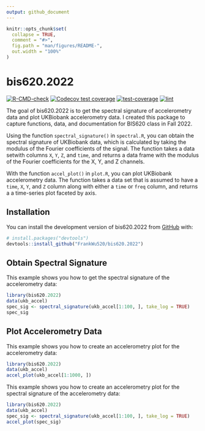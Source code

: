 ```yaml
---
output: github_document
---
```


<!-- README.md is generated from README.Rmd. Please edit that file -->

```r
knitr::opts_chunk$set(
  collapse = TRUE,
  comment = "#>",
  fig.path = "man/figures/README-",
  out.width = "100%"
)
```

# bis620.2022

<!-- badges: start -->
[![R-CMD-check](https://github.com/FrankWu520/bis620.2022/actions/workflows/R-CMD-check.yaml/badge.svg)](https://github.com/FrankWu520/bis620.2022/actions/workflows/R-CMD-check.yaml)
[![Codecov test coverage](https://codecov.io/gh/FrankWu520/bis620.2022/branch/main/graph/badge.svg)](https://app.codecov.io/gh/FrankWu520/bis620.2022?branch=main)
[![test-coverage](https://github.com/FrankWu520/bis620.2022/actions/workflows/test-coverage.yaml/badge.svg)](https://github.com/FrankWu520/bis620.2022/actions/workflows/test-coverage.yaml)
[![lint](https://github.com/FrankWu520/bis620.2022/actions/workflows/lint.yaml/badge.svg)](https://github.com/FrankWu520/bis620.2022/actions/workflows/lint.yaml)
<!-- badges: end -->

The goal of bis620.2022 is to get the spectral signature of accelerometry data and plot UKBiobank accelerometry data. I created this package to capture functions, data, and documentation for BIS620 class in Fall 2022.

Using the function `spectral_signature()` in `spectral.R`, you can obtain the spectral signature of UKBiobank data, which is calculated by taking the modulus of the Fourier coefficients of the signal. The function takes a data setwith columns `X`, `Y`, `Z`, and `time`, and returns a data frame with the modulus of the Fourier coefficients for the X, Y, and Z channels.

With the function `accel_plot()` in `plot.R`, you can plot UKBiobank accelerometry data. The function takes a data set that is assumed to have a `time`, `X`, `Y`, and `Z` column along with either a `time` or `freq` column, and returns a a time-series plot faceted by axis.


## Installation

You can install the development version of bis620.2022 from [GitHub](https://github.com/) with:

``` r
# install.packages("devtools")
devtools::install_github("FrankWu520/bis620.2022")
```

## Obtain Spectral Signature

This example shows you how to get the spectral signature of the accelerometry data:

```r
library(bis620.2022)
data(ukb_accel)
spec_sig <- spectral_signature(ukb_accel[1:100, ], take_log = TRUE)
spec_sig
```

## Plot Accelerometry Data

This example shows you how to create an accelerometry plot for the accelerometry data:

```r
library(bis620.2022)
data(ukb_accel)
accel_plot(ukb_accel[1:1000, ])
```


This example shows you how to create an accelerometry plot for the spectral signature of the accelerometry data:
```r
library(bis620.2022)
data(ukb_accel)
spec_sig <- spectral_signature(ukb_accel[1:100, ], take_log = TRUE)
accel_plot(spec_sig)
```
